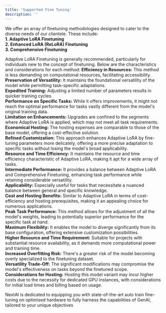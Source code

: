 ```yaml
---
title: 'Supported Fine Tuning'
description: ''
---
```

We offer an array of finetuning methodologies designed to cater to the diverse needs of our clientele. These include: <br />
**1. Adaptive LoRA Finetuning** <br />
**2. Enhanced LoRA (ReLoRA) Finetuning** <br />
**3. Comprehensive Finetuning** <br />

Adaptive LoRA Finetuning is generally recommended, particularly for individuals new to the concept of finetuning. Below are the characteristics and considerations for each method:
<AccordionGroup>
<Accordion title="1. Adaptive LoRA Finetuning:">
**Efficiency in Resources:** This method is less demanding on computational resources, facilitating accessibility. <br />
**Preservation of Versatility:** It maintains the foundational versatility of the model while permitting task-specific adaptations. <br />
**Expedited Training:** Adjusting a limited number of parameters results in quicker training cycles. <br />
**Performance on Specific Tasks:** While it offers improvements, it might not reach the optimal performance for tasks vastly different from the model's original training data. <br />
**Limitation on Enhancements:** Upgrades are confined to the segments where Adaptive LoRA is applied, which may not meet all task requirements. <br />
**Economical Hosting:** The hosting expenses are comparable to those of the base model, offering a cost-effective solution. <br />
</Accordion>
<Accordion title="2. Enhanced LoRA (ReLoRA) Finetuning:">
**Refined Customization:** This approach enhances Adaptive LoRA by fine-tuning parameters more delicately, offering a more precise adaptation to specific tasks without losing the model's broad applicability. <br />
**Resource and Time Efficiency:** It maintains the resource and time efficiency characteristic of Adaptive LoRA, making it apt for a wide array of tasks. <br />
**Intermediate Performance:** It provides a balance between Adaptive LoRA and Comprehensive Finetuning, enhancing task performance while retaining considerable versatility. <br />
**Applicability:** Especially useful for tasks that necessitate a nuanced balance between general and specific knowledge. <br />
**Cost and Hosting Benefits:** Similar to Adaptive LoRA in terms of cost-efficiency and hosting prerequisites, making it an appealing choice for numerous applications. <br />
</Accordion>
<Accordion title="3. Comprehensive Finetuning:">
**Peak Task Performance:** This method allows for the adjustment of all the model's weights, leading to potentially superior performance for the specific task at hand. <br />
**Maximum Flexibility:** It enables the model to diverge significantly from its base configuration, offering extensive customization possibilities. <br />
**Higher Resource and Time Requirement:** Suitable for projects with substantial resource availability, as it demands more computational power and training time. <br />
**Increased Overfitting Risk:** There's a greater risk of the model becoming overly specialized to the finetuning dataset. <br />
**Versatility Trade-Off:** The significant modifications may compromise the model's effectiveness on tasks beyond the finetuned scope. <br />
**Considerations for Hosting:** Hosting this model variant may incur higher costs due to the necessity for dedicated GPU instances, with considerations for initial load times and billing based on usage. <br />
</Accordion>
</AccordionGroup>

NextAI is dedicated to equipping you with state-of-the-art auto train fine-tuning on optimised hardware to fully harness the capabilities of GenAI, tailored to your unique objectives